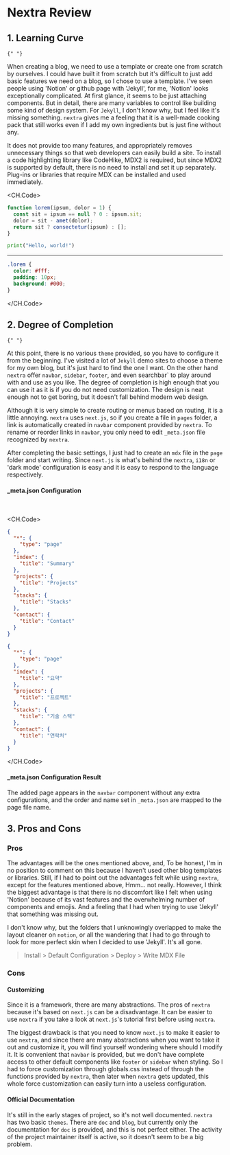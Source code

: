 
# Nextra Review

## 1. Learning Curve

    {" "}

When creating a blog, we need to use a template or create one
from scratch by ourselves. I could have built it from scratch
but it's difficult to just add basic features we need on a blog,
so I chose to use a template. I've seen people using 'Notion' or
github page with 'Jekyll', for me, 'Notion' looks exceptionally
complicated. At first glance, it seems to be just attaching components.
But in detail, there are many variables to control like building some
kind of design system. For `Jekyll`, I don't know why, but I feel like
it's missing something. `nextra` gives me a feeling that it is a well-made
cooking pack that still works even if I add my own ingredients but is just
fine without any.

<Tree>
  <Folder name="Features" defaultOpen>
    <File name="Markdown" />
    <File name="Code Highlight" />
    <File name="Image Optimization" />
    <File name="Deploy" />
    <File name="SSG / SSR" />
    <File name="SEO" />
  </Folder>
</Tree>

It does not provide too many features, and appropriately removes
unnecessary things so that web developers can easily build a site.
To install a code highlighting library like CodeHike, MDX2 is required,
but since MDX2 is supported by default, there is no need to install and
set it up separately. Plug-ins or libraries that require MDX can be
installed and used immediately.

<CH.Code>

```js app.js focus=2:4
function lorem(ipsum, dolor = 1) {
  const sit = ipsum == null ? 0 : ipsum.sit;
  dolor = sit - amet(dolor);
  return sit ? consectetur(ipsum) : [];
}
```

```python hello.py
print("Hello, world!")
```

---

```css styles.css
.lorem {
  color: #fff;
  padding: 10px;
  background: #000;
}
```

</CH.Code>

## 2. Degree of Completion

    {" "}

At this point, there is no various `theme` provided, so you have to configure
it from the beginning. I've visited a lot of `Jekyll` demo sites to choose a
theme for my own blog, but it's just hard to find the one I want. On the other
hand `nextra` offer `navbar`, `sidebar`, `footer`, and even searchbar` to play
around with and use as you like. The degree of completion is high enough that
you can use it as it is if you do not need customization. The design is neat
enough not to get boring, but it doesn't fall behind modern web design.

Although it is very simple to create routing or menus based on routing, it
is a little annoying. `nextra` uses `next.js`, so if you create a file
in `pages` folder, a link is automatically created in `navbar` component provided
by `nextra`. To rename or reorder links in `navbar`, you only need to
edit `_meta.json` file recognized by `nextra`.

After completing the basic settings, I just had to create an `mdx` file
in the `page` folder and start writing. Since `next.js` is what's behind the `nextra`,
`i18n` or 'dark mode' configuration is easy and it is easy to respond to the language respectively.

#### \_meta.json Configuration


<Screenshot src={MetaJsonScreenshot} alt="_meta.json.screenshot" />

<br />

<CH.Code>
```json _meta.en.json
{
  "*": {
    "type": "page"
  },
  "index": {
    "title": "Summary"
  },
  "projects": {
    "title": "Projects"
  },
  "stacks": {
    "title": "Stacks"
  },
  "contact": {
    "title": "Contact"
  }
}
```

```json _meta.ko.json
{
  "*": {
    "type": "page"
  },
  "index": {
    "title": "요약"
  },
  "projects": {
    "title": "프로젝트"
  },
  "stacks": {
    "title": "기술 스택"
  },
  "contact": {
    "title": "연락처"
  }
}
```

</CH.Code>

#### \_meta.json Configuration Result


<Screenshot src={NavbarScreenshot} alt="navbar.screenshot" />

The added page appears in the `navbar` component without any extra
configurations, and the order and name set in `_meta.json` are mapped to the
page file name.

## 3. Pros and Cons

### Pros

The advantages will be the ones mentioned above, and, To be honest,
I'm in no position to comment on this because I haven't used other
blog templates or libraries. Still, if I had to point out the advantages
felt while using `nextra`, except for the features mentioned above,
Hmm... not really. However, I think the biggest advantage is that there
is no discomfort like I felt when using 'Notion' because of its vast
features and the overwhelming number of components and emojis. And a
feeling that I had when trying to use 'Jekyll' that something was missing out.

I don't know why, but the folders that I unknowingly overlapped to make
the layout cleaner on `notion`, or all the wandering that I had to go
through to look for more perfect skin when I decided to use 'Jekyll'.
It's all gone.

> Install > Default Configuration > Deploy > Write MDX File

### Cons

#### Customizing

Since it is a framework, there are many abstractions.
The pros of `nextra` because it's based on `next.js` can be a disadvantage.
It can be easier to use `nextra` if you take a look at `next.js`'s tutorial first before
using `nextra`.

The biggest drawback is that you need to know `next.js` to make it easier
to use `nextra`, and since there are many abstractions when
you want to take it out and customize it, you will find yourself wondering
where should I modify it.
It is convenient that `navbar` is provided, but we don't have complete access to other
default components like `footer` or `sidebar` when styling. So I had to force customization through
globals.css instead of through the functions provided by `nextra`,
then later when `nextra` gets updated, this whole force customization can easily turn into a useless configuration.

#### Official Documentation

It's still in the early stages of project, so it's not well documented.
`nextra` has two basic `themes`. There are `doc` and `blog`, but currently
only the documentation for `doc` is provided, and this is not perfect either.
The activity of the project maintainer itself is active, so it doesn't seem
to be a big problem.
